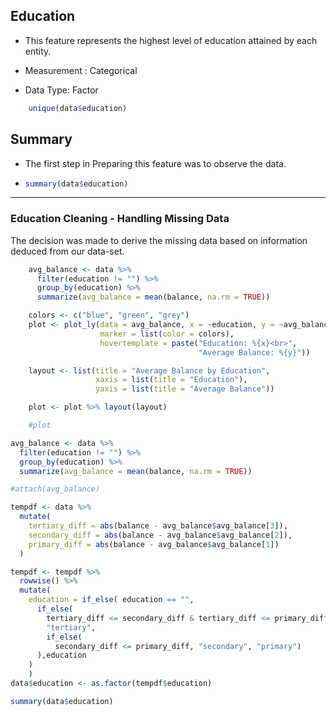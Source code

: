 ## Education

-   This feature represents the highest level of education attained by each entity.

-   Measurement : Categorical

-   Data Type: Factor

```r
    unique(data$education)
```

## Summary

-   The first step in Preparing this feature was to observe the data.

-   <div>

    ```r
    summary(data$education)
    ```

    </div>

------------------------------------------------------------------------

### Education Cleaning - Handling Missing Data

The decision was made to derive the missing data based on information deduced from our data-set.

```r
    avg_balance <- data %>%
      filter(education != "") %>%
      group_by(education) %>%
      summarize(avg_balance = mean(balance, na.rm = TRUE))

    colors <- c("blue", "green", "grey")
    plot <- plot_ly(data = avg_balance, x = ~education, y = ~avg_balance, type = "bar",
                    marker = list(color = colors),
                    hovertemplate = paste("Education: %{x}<br>",
                                          "Average Balance: %{y}"))

    layout <- list(title = "Average Balance by Education",
                   xaxis = list(title = "Education"),
                   yaxis = list(title = "Average Balance"))

    plot <- plot %>% layout(layout)

    #plot
```

```r
avg_balance <- data %>%
  filter(education != "") %>%
  group_by(education) %>%
  summarize(avg_balance = mean(balance, na.rm = TRUE))

#attach(avg_balance)

tempdf <- data %>%
  mutate(
    tertiary_diff = abs(balance - avg_balance$avg_balance[3]),
    secondary_diff = abs(balance - avg_balance$avg_balance[2]),
    primary_diff = abs(balance - avg_balance$avg_balance[1])
  )

```

```r
tempdf <- tempdf %>%
  rowwise() %>%
  mutate(
    education = if_else( education == "",
      if_else(
        tertiary_diff <= secondary_diff & tertiary_diff <= primary_diff,
        "tertiary",
        if_else(
          secondary_diff <= primary_diff, "secondary", "primary")
      ),education
    )
    )
data$education <- as.factor(tempdf$education)

summary(data$education)

```
